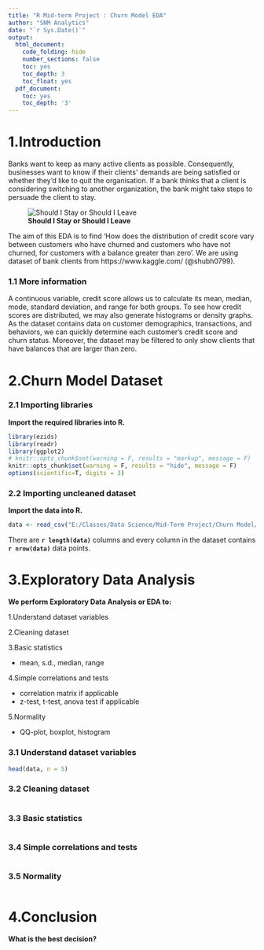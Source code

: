 ---
title: "R Mid-term Project : Churn Model EDA"
author: "SNM Analytics"
date: "`r Sys.Date()`"
output:
  html_document:
    code_folding: hide
    number_sections: false
    toc: yes
    toc_depth: 3
    toc_float: yes
  pdf_document:
    toc: yes
    toc_depth: '3'
---

# 1.Introduction

Banks want to keep as many active clients as possible. Consequently, businesses want to know if their clients' demands are being satisfied or whether they'd like to quit the organisation. If a bank thinks that a client is considering switching to another organization, the bank might take steps to persuade the client to stay.


![**Should I Stay or Should I Leave**](E:\Classes\Data Science\Mid-Term Project\Churn Model\Customer-Churn.png)


The aim of this EDA is to find 'How does the distribution of credit score vary between customers who have churned and customers who have not churned, for customers with a balance greater than zero'. We are using dataset of bank clients from https://www.kaggle.com/ (@shubh0799).

### 1.1 More information

A continuous variable, credit score allows us to calculate its mean, median, mode, standard deviation, and range for both groups. To see how credit scores are distributed, we may also generate histograms or density graphs. As the dataset contains data on customer demographics, transactions, and behaviors, we can quickly determine each customer's credit score and churn status. Moreover, the dataset may be filtered to only show clients that have balances that are larger than zero.

# 2.Churn Model Dataset

### 2.1 Importing libraries


**Import the required libraries into R.**

```{r, results='markup', warning=FALSE}
library(ezids)
library(readr)
library(ggplot2)
# knitr::opts_chunk$set(warning = F, results = "markup", message = F)
knitr::opts_chunk$set(warning = F, results = "hide", message = F)
options(scientific=T, digits = 3) 
```
### 2.2 Importing uncleaned dataset


**Import the data into R.**

```{r, results='markup'}

data <- read_csv("E:/Classes/Data Science/Mid-Term Project/Churn Model/Data.csv")

```

There are **`r length(data)`** columns and every column in the dataset contains **`r nrow(data)`** data points.

# 3.Exploratory Data Analysis


**We perform Exploratory Data Analysis or EDA to:**

1.Understand dataset variables


2.Cleaning dataset 


3.Basic statistics

  + mean, s.d., median, range


4.Simple correlations and tests

  + correlation matrix if applicable
  + z-test, t-test, anova test if applicable


5.Normality

  + QQ-plot, boxplot, histogram

### 3.1 Understand dataset variables

```{r}
head(data, n = 5)

```

### 3.2 Cleaning dataset

```{r}

```

### 3.3 Basic statistics

```{r}

```

### 3.4 Simple correlations and tests

```{r}

```

### 3.5 Normality

```{r}

```

# 4.Conclusion

**What is the best decision?**



















